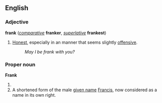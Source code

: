 ==English==
===Adjective===
'''frank''' (''[[comparative]]'' '''franker''', ''[[superlative]]'' '''frankest''')

#[[Honest]], especially in an manner that seems slightly [[offensive]].
#:''May I be frank with you?''

===Proper noun===
'''Frank'''

#<!--definition needed here: old French person-->
#A shortened form of the male [[given name]] [[Francis]], now considered as a name in its own right.